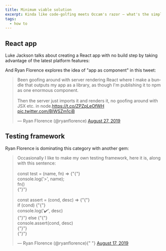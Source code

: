 ```yaml
---
title: Minimum viable solution
excerpt: Kinda like code-golfing meets Occam's razor — what's the simplest and most naive solution to a given problem? 
tags:
  - how to
---
```


## React app

Luke Jackson talks about creating a React app with no build step by taking advantage of the latest platform features:

<Bookmark url='https://formidable.com/blog/2019/no-build-step' />

And Ryan Florence explores the idea of "app as component" in this tweet:

<blockquote className="twitter-tweet" data-dnt="true"><p lang="en" dir="ltr">Been goofing around with server rendering React where I make a bundle that outputs my app as a library, as though I&#39;m publishing it to npm as one enormous component.<br/><br/>Then the server just imports it and renders it, no goofing around with JSX etc. in node.<a href="https://t.co/ZPZpLeOfWH">https://t.co/ZPZpLeOfWH</a> <a href="https://t.co/BIWSZm1ciB">pic.twitter.com/BIWSZm1ciB</a></p>&mdash; Ryan Florence (@ryanflorence) <a href="https://twitter.com/ryanflorence/status/1166484181167161344?ref_src=twsrc%5Etfw">August 27, 2019</a></blockquote>

## Testing framework 

Ryan Florence is dominating this category with another gem:

<blockquote classname="twitter-tweet" data-dnt="true">
  <p lang="en" dir="ltr">
    Occasionally I like to make my own testing framework, here it is, along with
    this sentence:
    <br />
    <br />
    const test = (name, fn) =&gt; {"{"}
    <br /> console.log('&gt;', name);
    <br /> fn()
    <br />
    {"}"}
    <br />
    <br />
    const assert = (cond, desc) =&gt; {"{"}
    <br /> if (cond) {"{"}
    <br /> console.log('✔️', desc)
    <br /> {"}"} else {"{"}
    <br /> console.assert(cond, desc)
    <br /> {"}"}
    <br />
    {"}"}
  </p>
  — Ryan Florence (@ryanflorence){" "}
  <a href="https://twitter.com/ryanflorence/status/1162792430422200320?ref_src=twsrc%5Etfw">
    August 17, 2019
  </a>
</blockquote>
